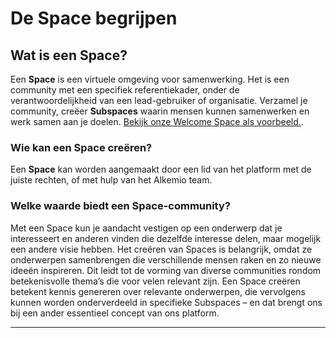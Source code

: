 # De Space begrijpen

## Wat is een Space?

Een **Space** is een virtuele omgeving voor samenwerking. Het is een community met een specifiek referentiekader, onder de verantwoordelijkheid van een lead-gebruiker of organisatie. Verzamel je community, creëer **Subspaces** waarin mensen kunnen samenwerken en werk samen aan je doelen. [Bekijk onze Welcome Space als voorbeeld.](https://alkem.io/welcome-space/dashboard).

### Wie kan een Space creëren?

Een **Space** kan worden aangemaakt door een lid van het platform met de juiste rechten, of met hulp van het Alkemio team. 

### Welke waarde biedt een Space-community?

Met een Space kun je aandacht vestigen op een onderwerp dat je interesseert en anderen vinden die dezelfde interesse delen, maar mogelijk een andere visie hebben. Het creëren van Spaces is belangrijk, omdat ze onderwerpen samenbrengen die verschillende mensen raken en zo nieuwe ideeën inspireren. Dit leidt tot de vorming van diverse communities rondom betekenisvolle thema’s die voor velen relevant zijn. Een Space creëren betekent kennis genereren over relevante onderwerpen, die vervolgens kunnen worden onderverdeeld in specifieke Subspaces – en dat brengt ons bij een ander essentieel concept van ons platform.

---
